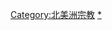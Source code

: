 {{Commonscat|Christianity in North America}}

[[Category:北美洲宗教|Category:北美洲宗教]]
[[Category:各大洲基督教|*]]